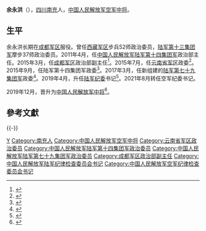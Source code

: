 {{中国人民解放军将领
| name = 余永洪
| image name = 
| width = 
| job = 
| period =
| birthname = 
| other_names = 
| foreign_names =
| english_names =
| Sex = 男
| date of birth =
| place of birth =
| date of death =  
| place of death = 
| nationality = {{PRC}}
| residence = 
| languages = 
| height = 
| weight = 
| party = {{CPC}}
| rank = [[File:PLAGF-0719-LTG.png|25px]][[中国人民解放军空军中将|中国人民解放军空军中将]]
| spouse = 
| relatives = 
| educate = 
| past = 
| work =
| award = 
| rankrecord= 
}}'''余永洪'''（{{bd|1963年|5月||}}），[[四川|四川]][[南充|南充]]人，[[中国人民解放军空军中将|中国人民解放军空军中将]]。

==生平==
余永洪长期在[[成都军区|成都军区]]服役。曾任[[西藏军区|西藏军区]]步兵52师政治委员，[[中国人民解放军陆军第七十七集团军|陆军第十三集团军]]摩步37师政治委员。2011年4月，任[[中国人民解放军陆军第十四集团军|中国人民解放军陆军第十四集团军]]政治部主任。2015年3月，任[[中国人民解放军成都军区|成都军区]]政治部副主任<ref>{{cite news|title=余琨、余永洪少将双双升任成都军区政治部副主任|url=http://www.thepaper.cn/newsDetail_forward_1318982|accessdate=2016-08-12|newspaper=澎湃新闻|archive-date=2019-12-11|archive-url=https://web.archive.org/web/20191211114007/https://www.thepaper.cn/newsDetail_forward_1318982|dead-url=no}}</ref>。2015年7月，任[[中国人民解放军云南省军区|云南省军区]]政委<ref>{{cite news|title=成都军区政治部原副主任余永洪调任云南省军区政委，补缺石晓|url=http://www.thepaper.cn/newsDetail_forward_1358077|accessdate=2016-08-12|newspaper=澎湃新闻|archive-date=2019-12-11|archive-url=https://web.archive.org/web/20191211121044/https://www.thepaper.cn/newsDetail_forward_1358077|dead-url=no}}</ref>。2015年9月，任陆军第十四集团军政委<ref>{{cite news|title=云南省军区原政委余永洪少将任第14集团军政委，接棒黄集骧|url=http://www.thepaper.cn/newsDetail_forward_1380797_1|accessdate=2016-08-12|newspaper=澎湃新闻|archive-date=2019-12-11|archive-url=https://web.archive.org/web/20191211114007/https://www.thepaper.cn/newsDetail_forward_1380797_1}}</ref>。2017年3月，任新组建的[[中国人民解放军陆军第七十九集团军|陆军第七十九集团军]]政委<ref>{{Cite web|title=原第14集团军政委余永洪已任新组建的第79集团军政委|url=http://www.thepaper.cn/newsDetail_forward_1735175|date=2017-07-17|publisher=澎湃新闻|accessdate=2017-07-18|archive-date=2020-11-05|archive-url=https://web.archive.org/web/20201105073704/http://www.thepaper.cn/newsDetail_forward_1735175|dead-url=no}}</ref>。2019年4月，升任[[中国人民解放军陆军纪律检查委员会|陆军纪委]]书记<ref>{{Cite web|title=陆军举行晋衔仪式：张明才等6位军官晋升中将军衔|url=http://www.sohu.com/a/323653268_260616|accessdate=2019-06-28|date=2019-06-28|publisher=搜狐|archive-date=2019-06-28|archive-url=https://web.archive.org/web/20190628231057/http://www.sohu.com/a/323653268_260616|dead-url=no}}</ref>。2021年8月转任空军纪委书记。

2019年12月，晋升为[[中国人民解放军中将|中国人民解放军中将]]<ref>{{cite web |title=陆军晋升6位中将，中央候补委员在列 |url=http://news.ifeng.com/c/7sJW6poAsgC |website=凤凰网 |accessdate=2019-12-11 |date=2019-12-11 |archive-date=2019-12-11 |archive-url=https://web.archive.org/web/20191211103549/http://news.ifeng.com/c/7sJW6poAsgC |dead-url=no }}</ref>。

==參考文獻==
{{reflist}}

{{-}}
{{start box}}
{{s-mil|pla}}
{{s-before|[[陈辉_(空军)|陈辉]]}}
{{s-title|[[中国人民解放军空军纪律检查委员会|中国人民解放军空军纪律检查委员会]]书记|2021年8月—}}
{{s-inc}}
{{s-before|[[吴刚_(中将)|吴刚]]}}
{{s-title|[[中国人民解放军陆军纪律检查委员会|中国人民解放军陆军纪律检查委员会]]书记|2019年4月—2021年8月}}
{{s-after|[[张曙光_(解放军)|张曙光]]}}
{{s-new}}
{{s-title|[[中国人民解放军陆军第七十九集团军|中国人民解放军陆军第七十九集团军]]政治委员|2017年3月—2019年4月}}
{{s-after|[[张晓_(1968年)|张晓]]}}
{{s-before|[[黄集骧|黄集骧]]}}
{{s-title|[[中国人民解放军陆军第十四集团军|中国人民解放军陆军第十四集团军]]政治委员|2015年9月—2017年}}
{{s-none|机构撤销}}
{{s-before|[[石晓|石晓]]}}
{{s-title|[[中国人民解放军云南省军区|中国人民解放军云南省军区]]政治委员|2015年7月—2015年9月}}
{{s-after|[[余琨|余琨]]}}
{{end box}}
{{中华人民共和国现役中将}}
{{DEFAULTSORT:Yu}}
[[Category:余姓|Y]]
[[Category:南充人|Category:南充人]]
[[Category:中国人民解放军空军中将|Category:中国人民解放军空军中将]]
[[Category:云南省军区政治委员|Category:云南省军区政治委员]]
[[Category:中国人民解放军陆军第十四集团军政治委员|Category:中国人民解放军陆军第十四集团军政治委员]]
[[Category:中国人民解放军陆军第七十九集团军政治委员|Category:中国人民解放军陆军第七十九集团军政治委员]]
[[Category:成都军区政治部副主任|Category:成都军区政治部副主任]]
[[Category:中国人民解放军陆军纪律检查委员会书记|Category:中国人民解放军陆军纪律检查委员会书记]]
[[Category:中国人民解放军空军纪律检查委员会书记|Category:中国人民解放军空军纪律检查委员会书记]]